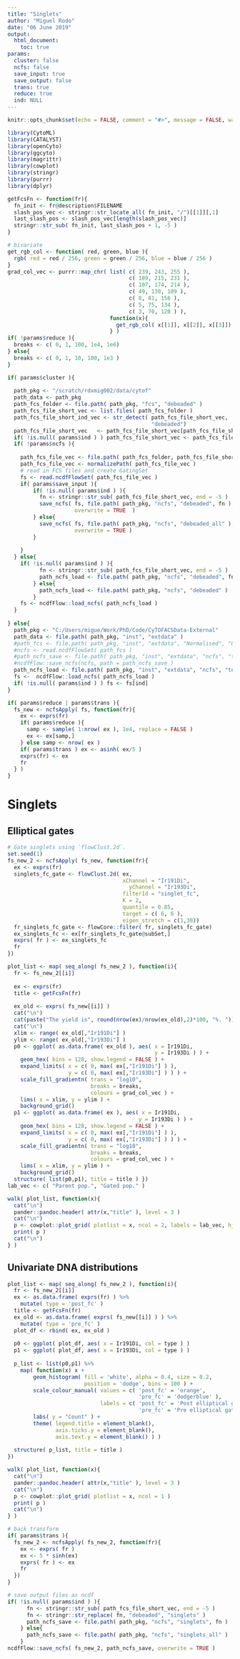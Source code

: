 ```yaml
---
title: "Singlets"
author: "Miguel Rodo"
date: "06 June 2019"
output: 
  html_document:
    toc: true
params:
  cluster: false
  ncfs: false
  save_input: true
  save_output: false
  trans: true
  reduce: true
  ind: NULL
---
```


```r
knitr::opts_chunk$set(echo = FALSE, comment = "#>", message = FALSE, warning = FALSE)
``` 

```r
library(CytoML)
library(CATALYST)
library(openCyto)
library(ggcyto)
library(magrittr)
library(cowplot)
library(stringr)
library(purrr)
library(dplyr)
```

```r
getFcsFn <- function(fr){
  fn_init <- fr@description$FILENAME
  slash_pos_vec <- stringr::str_locate_all( fn_init, "/")[[1]][,1]
  last_slash_pos <- slash_pos_vec[length(slash_pos_vec)]
  stringr::str_sub( fn_init, last_slash_pos + 1, -5 )
}
```

```r
# bivariate
get_rgb_col <- function( red, green, blue ){
  rgb( red = red / 256, green = green / 256, blue = blue / 256 )
}
grad_col_vec <- purrr::map_chr( list( c( 239, 243, 255 ), 
                                      c( 189, 215, 231 ), 
                                      c( 107, 174, 214 ), 
                                      c( 49, 130, 189 ), 
                                      c( 8, 81, 156 ),
                                      c( 5, 75, 134 ),
                                      c( 3, 70, 120 ) ), 
                                function(x){
                                  get_rgb_col( x[[1]], x[[2]], x[[3]])
                                } )
if( !params$reduce ){
  breaks <- c( 0, 1, 100, 1e4, 1e6)
} else{
  breaks <- c( 0, 1, 10, 100, 1e3 )
}
```

```r
if( params$cluster ){
  
  path_pkg <- "/scratch/rdxmig002/data/cytof"
  path_data <- path_pkg
  path_fcs_folder <- file.path( path_pkg, "fcs", "debeaded" ) 
  path_fcs_file_short_vec <- list.files( path_fcs_folder ) 
  path_fcs_file_short_ind_vec <- str_detect( path_fcs_file_short_vec, 
                                             "debeaded")
  path_fcs_file_short_vec	<- path_fcs_file_short_vec[path_fcs_file_short_ind_vec]	
  if( !is.null( params$ind ) ) path_fcs_file_short_vec <- path_fcs_file_short_vec[params$ind]
  if( !params$ncfs ){
    
    path_fcs_file_vec <- file.path( path_fcs_folder, path_fcs_file_short_vec )
    path_fcs_file_vec <- normalizePath( path_fcs_file_vec )
    # read in FCS files and create GatingSet
    fs <- read.ncdfFlowSet( path_fcs_file_vec )
    if( params$save_input ){
		if( !is.null( params$ind ) ){
		  fn <- stringr::str_sub( path_fcs_file_short_vec, end = -5 )
		  save_ncfs( fs, file.path( path_pkg, "ncfs", "debeaded", fn ), 
		             overwrite = TRUE  )	
		} else{
		  save_ncfs( fs, file.path( path_pkg, "ncfs", "debeaded_all" ),
					 overwrite = TRUE )	
		}
			
	}
  } else{
	if( !is.null( params$ind ) ){
		  fn <- stringr::str_sub( path_fcs_file_short_vec, end = -5 )
		  path_ncfs_load <- file.path( path_pkg, "ncfs", "debeaded", fn )	
		} else{
		  path_ncfs_load <- file.path( path_pkg, "ncfs", "debeaded" )		
		}
	fs <- ncdfFlow::load_ncfs( path_ncfs_load )
  }
  
} else{
  path_pkg <- "C:/Users/migue/Work/PhD/Code/CyTOFACSData-External"
  path_data <- file.path( path_pkg, "inst", "extdata" )
  #path_fcs <- file.path( path_pkg, "inst", "extdata", "Normalised", "01_0673 d0 09_0462 d0 _1_1.fcs" )
  #ncfs <- read.ncdfFlowSet( path_fcs )
  #path_ncfs_save <- file.path( path_pkg, "inst", "extdata", "ncfs", "test_live" )
  #ncdfFlow::save_ncfs(ncfs, path = path_ncfs_save )
  path_ncfs_load <- file.path( path_pkg, "inst", "extdata", "ncfs", "test_live" )
  fs <-  ncdfFlow::load_ncfs( path_ncfs_load )
  if( !is.null( params$ind ) ) fs <- fs[ind]
}
```

```r
if( params$reduce | params$trans ){
  fs_new <- ncfsApply( fs, function(fr){
    ex <- exprs(fr)
    if( params$reduce ){
      samp <- sample( 1:nrow( ex ), 1e4, replace = FALSE )
      ex <- ex[samp,]
    } else samp <- nrow( ex )
    if( params$trans ) ex <- asinh( ex/5 )
    exprs(fr) <- ex
    fr
  } )
}
```

# Singlets 

## Elliptical gates

```r
# Gate singlets using `flowClust.2d`. 
set.seed(1)
fs_new_2 <- ncfsApply( fs_new, function(fr){
  ex <- exprs(fr)
  singlets_fc_gate <- flowClust.2d( ex, 
                                    xChannel = "Ir191Di", 
                                      yChannel = "Ir193Di", 
                                    filterId = "singlet_fc",
                                    K = 2, 
                                    quantile = 0.85, 
                                    target = c( 6, 6 ), 
                                    eigen_stretch = c(1,30))
  fr_singlets_fc_gate <- flowCore::filter( fr, singlets_fc_gate)
  ex_singlets_fc <- ex[fr_singlets_fc_gate@subSet,]
  exprs( fr ) <- ex_singlets_fc
  fr
})
```
 
```r
plot_list <- map( seq_along( fs_new_2 ), function(i){
  fr <- fs_new_2[[i]]
  
  ex <- exprs(fr)
  title <- getFcsFn(fr)
  
  ex_old <- exprs( fs_new[[i]] )
  cat("\n")
  cat(paste("The yield is", round(nrow(ex)/nrow(ex_old),2)*100, "%.	"))
  cat("\n")
  xlim <- range( ex_old[,"Ir191Di"] ) 
  ylim <- range( ex_old[,"Ir193Di"] )
  p0 <- ggplot( as.data.frame( ex_old ), aes( x = Ir191Di, 
                                              y = Ir193Di ) ) + 
    geom_hex( bins = 128, show.legend = FALSE ) +
    expand_limits( x = c( 0, max( ex[,"Ir191Di"] ) ), 
                   y = c( 0, max( ex[,"Ir193Di"] ) ) ) +
    scale_fill_gradientn( trans = "log10", 
                          breaks = breaks,
                          colours = grad_col_vec ) +
    lims( x = xlim, y = ylim ) +
    background_grid()
  p1 <- ggplot( as.data.frame( ex ), aes( x = Ir191Di, 
                                         y = Ir193Di ) ) + 
    geom_hex( bins = 128, show.legend = FALSE ) +
    expand_limits( x = c( 0, max( ex[,"Ir191Di"] ) ), 
                   y = c( 0, max( ex[,"Ir193Di"] ) ) ) +
    scale_fill_gradientn( trans = "log10", 
                          breaks = breaks,
                          colours = grad_col_vec ) +
    lims( x = xlim, y = ylim ) +
    background_grid()
  structure( list(p0,p1), title = title ) })
lab_vec <- c( "Parent pop.", "Gated pop." )

walk( plot_list, function(x){
  cat("\n")
  pander::pandoc.header( attr(x,"title" ), level = 3 )
  cat("\n")
  p <- cowplot::plot_grid( plotlist = x, ncol = 2, labels = lab_vec, hjust = -0.75 )
  print( p )
  cat("\n")
} )
```

## Univariate DNA distributions

```r
plot_list <- map( seq_along( fs_new_2 ), function(i){
  fr <- fs_new_2[[i]]
  ex <- as.data.frame( exprs(fr) ) %>% 
    mutate( type = 'post_fc' )
  title <- getFcsFn(fr)
  ex_old <- as.data.frame( exprs( fs_new[[i]] ) ) %>%
    mutate( type = 'pre_fc' )
  plot_df <- rbind( ex, ex_old )
  
  p0 <- ggplot( plot_df, aes( x = Ir191Di, col = type ) )
  p1 <- ggplot( plot_df, aes( x = Ir193Di, col = type ) )
  
  p_list <- list(p0,p1) %>%
    map( function(x) x +
        geom_histogram( fill = 'white', alpha = 0.4, size = 0.2, 
                        position = 'dodge', bins = 100 ) +
        scale_colour_manual( values = c( 'post_fc' = 'orange', 
                                         'pre_fc' = 'dodgerblue' ), 
                             labels = c( 'post_fc' = 'Post elliptical gate', 
                                         'pre_fc' = 'Pre elliptical gate' ) ) +
        labs( y = "Count" ) +
        theme( legend.title = element_blank(), 
               axis.ticks.y = element_blank(), 
               axis.text.y = element_blank() ) )
  
  structure( p_list, title = title )
})

walk( plot_list, function(x){
  cat("\n")
  pander::pandoc.header( attr(x,"title" ), level = 3 )
  cat("\n")
  p <- cowplot::plot_grid( plotlist = x, ncol = 1 )
  print( p )
  cat("\n")
} )

```

```r
# back transform
if( params$trans ){
  fs_new_2 <- ncfsApply( fs_new_2, function(fr){
    ex <- exprs( fr )
    ex <- 5 * sinh(ex)
    exprs( fr ) <- ex 
    fr
  })
}
```

```r
# save output files as ncdf
if( !is.null( params$ind ) ){
	  fn <- stringr::str_sub( path_fcs_file_short_vec, end = -5 )
	  fn <- stringr::str_replace( fn, "debeaded", "singlets" )
	  path_ncfs_save <- file.path( path_pkg, "ncfs", "singlets", fn )	
	} else{
	  path_ncfs_save <- file.path( path_pkg, "ncfs", "singlets_all" )		
	}
ncdfFlow::save_ncfs( fs_new_2, path_ncfs_save, overwrite = TRUE )
```